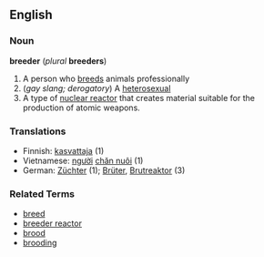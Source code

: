 ==English==
===Noun===
'''breeder''' (''plural'' '''breeders''')

#A person who [[breed]]s animals professionally
#(''gay slang; derogatory'') A [[heterosexual]]
#A type of [[nuclear reactor]] that creates material suitable for the production of atomic weapons.

===Translations===
*Finnish: [[kasvattaja]] (1)
*Vietnamese: [[người]] [[chăn nuôi]] (1)
*German: [[Züchter]] (1); [[Brüter]], [[Brutreaktor]] (3)

===Related Terms===
*[[breed]]
*[[breeder reactor]]
*[[brood]]
*[[brooding]]